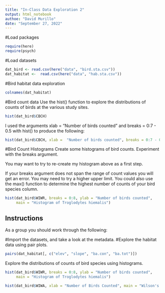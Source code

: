```yaml
---
title: "In-Class Data Exploration 2"
output: html_notebook
authoe: "David Murillo"
date: "September 27, 2022"
---
```


#Load packages
```r
require(here)
require(psych)
```

#Load datasets
```r
dat_bird <- read.csv(here("data", "bird.sta.csv"))
dat_habitat <-  read.csv(here("data", "hab.sta.csv"))

```

#Bird habitat data exploration
```r
colnames(dat_habitat)
```
#Bird count data
Use the hist() function to explore the distributions of counts of birds at the various study sites.

```r
hist(dat_bird$CBCH)
```
I used the arguments xlab = "Number of birds counted" and breaks = 0:7 - 0.5 with hist() to produce the following:

```r
hist(dat_bird$CBCH, xlab =  "Number of birds counted", breaks = 0:7 - 0.5)
```
#Bird Count Histograms
Create some histograms of bird counts. Experiment with the breaks argument.

You may want to try to re-create my histogram above as a first step.

If your breaks argument does not span the range of count values you will get an error. You may need to try a higher upper limit.
You could also use the max() function to determine the highest number of counts of your bird species column.

```r
hist(dat_bird$WIWR, breaks = 0:8, ylab = "Number of birds counted",
     main = "Histogram of Troglodytes hiemalis")
```


## Instructions
As a group you should work through the following:

#Import the datasets, and take a look at the metadata.
#Explore the habitat data using pair plots.

```r
pairs(dat_habitat[, c("elev", "slope", "ba.con", "ba.tot")])
```


Explore the distributions of counts of bird species using histograms.

```r
hist(dat_bird$WIWR, breaks = 0:8, ylab = "Number of birds counted",
     main = "Histogram of Troglodytes hiemalis")

hist(dat_bird$WIWA, xlab = "Number of Birds Counted", main = "Wilson's Warbler Abundance", breaks = 0:7 - 0.5, col = "gold2") 
```


